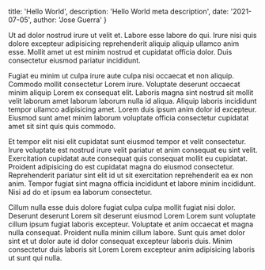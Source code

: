   title: 'Hello World',
  description: 'Hello World meta description',
  date: '2021-07-05',
  author: 'Jose Guerra'
}

Ut ad dolor nostrud irure ut velit et. Labore esse labore do qui. Irure nisi quis dolore excepteur adipisicing reprehenderit aliquip aliquip ullamco anim esse. Mollit amet ut est minim nostrud et cupidatat officia dolor. Duis consectetur eiusmod pariatur incididunt.

Fugiat eu minim ut culpa irure aute culpa nisi occaecat et non aliquip. Commodo mollit consectetur Lorem irure. Voluptate deserunt occaecat minim aliquip Lorem ex consequat elit. Laboris magna sint nostrud sit mollit velit laborum amet laborum laborum nulla id aliqua. Aliquip laboris incididunt tempor ullamco adipisicing amet. Lorem duis ipsum anim dolor id excepteur. Eiusmod sunt amet minim laborum voluptate officia consectetur cupidatat amet sit sint quis quis commodo.

Et tempor elit nisi elit cupidatat sunt eiusmod tempor et velit consectetur. Irure voluptate est nostrud irure velit pariatur et anim consequat eu sint velit. Exercitation cupidatat aute consequat quis consequat mollit eu cupidatat. Proident adipisicing do est cupidatat magna do eiusmod consectetur. Reprehenderit pariatur sint elit id ut sit exercitation reprehenderit ea ex non anim. Tempor fugiat sint magna officia incididunt et labore minim incididunt. Nisi ad do et ipsum ea laborum consectetur.

Cillum nulla esse duis dolore fugiat culpa culpa mollit fugiat nisi dolor. Deserunt deserunt Lorem sit deserunt eiusmod Lorem Lorem sunt voluptate cillum ipsum fugiat laboris excepteur. Voluptate et anim occaecat et magna nulla consequat. Proident nulla minim cillum labore. Sunt quis amet dolor sint et ut dolor aute id dolor consequat excepteur laboris duis. Minim consectetur duis laboris sit Lorem Lorem excepteur anim adipisicing laboris ut sunt qui nulla.